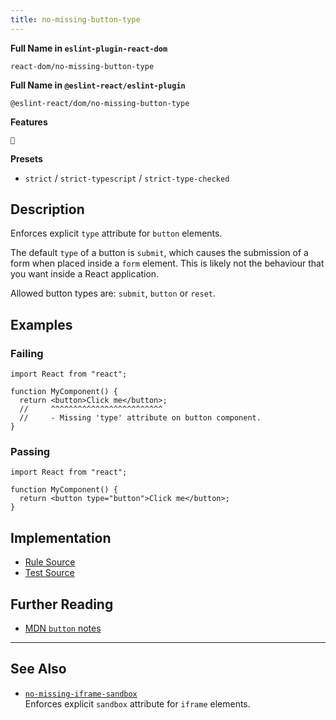 ```yaml
---
title: no-missing-button-type
---
```


**Full Name in `eslint-plugin-react-dom`**

```plain copy
react-dom/no-missing-button-type
```

**Full Name in `@eslint-react/eslint-plugin`**

```plain copy
@eslint-react/dom/no-missing-button-type
```

**Features**

`🔧`

**Presets**

- `strict` / `strict-typescript` / `strict-type-checked`

## Description

Enforces explicit `type` attribute for `button` elements.

The default `type` of a button is `submit`, which causes the submission of a form when placed inside a `form` element. This is likely not the behaviour that you want inside a React application.

Allowed button types are: `submit`, `button` or `reset`.

## Examples

### Failing

```tsx
import React from "react";

function MyComponent() {
  return <button>Click me</button>;
  //     ^^^^^^^^^^^^^^^^^^^^^^^^^
  //     - Missing 'type' attribute on button component.
}
```

### Passing

```tsx
import React from "react";

function MyComponent() {
  return <button type="button">Click me</button>;
}
```

## Implementation

- [Rule Source](https://github.com/Rel1cx/eslint-react/tree/main/packages/plugins/eslint-plugin-react-dom/src/rules/no-missing-button-type.ts)
- [Test Source](https://github.com/Rel1cx/eslint-react/tree/main/packages/plugins/eslint-plugin-react-dom/src/rules/no-missing-button-type.spec.ts)

## Further Reading

- [MDN `button` notes](https://developer.mozilla.org/en-US/docs/Web/HTML/Element/button#notes)

---

## See Also

- [`no-missing-iframe-sandbox`](./dom-no-missing-iframe-sandbox)\
  Enforces explicit `sandbox` attribute for `iframe` elements.
